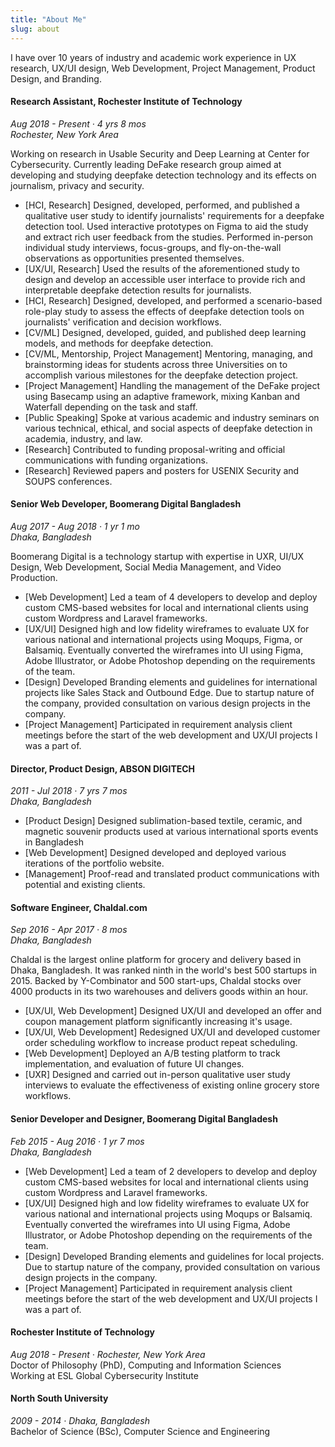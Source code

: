 ```yaml
---
title: "About Me"
slug: about
---
```



<Card title="Work Experience" expand={true}>

I have over 10 years of industry and academic work experience in UX research, UX/UI design, Web Development, Project Management, Product Design, and Branding.

#### Research Assistant, Rochester Institute of Technology
*Aug 2018 - Present · 4 yrs 8 mos*\
*Rochester, New York Area*

Working on research in Usable Security and Deep Learning at Center for Cybersecurity. Currently leading DeFake research group aimed at developing and studying deepfake detection technology and its effects on journalism, privacy and security.

- [HCI, Research] Designed, developed, performed, and published a qualitative user study to identify journalists' requirements for a deepfake detection tool. Used interactive prototypes on Figma to aid the study and extract rich user feedback from the studies. Performed in-person individual study interviews, focus-groups, and fly-on-the-wall observations as opportunities presented themselves.
- [UX/UI, Research] Used the results of the aforementioned study to design and develop an accessible user interface to provide rich and interpretable deepfake detection results for journalists.
- [HCI, Research] Designed, developed, and performed a scenario-based role-play study to assess the effects of deepfake detection tools on journalists' verification and decision workflows.
- [CV/ML] Designed, developed, guided, and published deep learning models, and methods for deepfake detection.
- [CV/ML, Mentorship, Project Management] Mentoring, managing, and brainstorming ideas for students across three Universities on to accomplish various milestones for the deepfake detection project.
- [Project Management] Handling the management of the DeFake project using Basecamp using an adaptive framework, mixing Kanban and Waterfall depending on the task and staff.
- [Public Speaking] Spoke at various academic and industry seminars on various technical, ethical, and social aspects of deepfake detection in academia, industry, and law.
- [Research] Contributed to funding proposal-writing and official communications with funding organizations.
- [Research] Reviewed papers and posters for USENIX Security and SOUPS conferences.

#### Senior Web Developer, Boomerang Digital Bangladesh
*Aug 2017 - Aug 2018 · 1 yr 1 mo*\
*Dhaka, Bangladesh*

Boomerang Digital is a technology startup with expertise in UXR, UI/UX Design, Web Development, Social Media Management, and Video Production.

- [Web Development] Led a team of 4 developers to develop and deploy custom CMS-based websites for local and international clients using custom Wordpress and Laravel frameworks.
- [UX/UI] Designed high and low fidelity wireframes to evaluate UX for various national and international projects using Moqups, Figma, or Balsamiq. Eventually converted the wireframes into UI using Figma, Adobe Illustrator, or Adobe Photoshop depending on the requirements of the team.
- [Design] Developed Branding elements and guidelines for international projects like Sales Stack and Outbound Edge. Due to startup nature of the company, provided consultation on various design projects in the company.
- [Project Management] Participated in requirement analysis client meetings before the start of the web development and UX/UI projects I was a part of.

#### Director, Product Design, ABSON DIGITECH
*2011 - Jul 2018 · 7 yrs 7 mos*\
*Dhaka, Bangladesh*

- [Product Design] Designed sublimation-based textile, ceramic, and magnetic souvenir products used at various international sports events in Bangladesh
- [Web Development] Designed developed and deployed various iterations of the portfolio website.
- [Management] Proof-read and translated product communications with potential and existing clients.

#### Software Engineer, Chaldal.com
*Sep 2016 - Apr 2017 · 8 mos*\
*Dhaka, Bangladesh*

Chaldal is the largest online platform for grocery and delivery based in Dhaka, Bangladesh. It was ranked ninth in the world's best 500 startups in 2015. Backed by Y-Combinator and 500 start-ups, Chaldal stocks over 4000 products in its two warehouses and delivers goods within an hour.

- [UX/UI, Web Development] Designed UX/UI and developed an offer and coupon management platform significantly increasing it's usage.
- [UX/UI, Web Development] Redesigned UX/UI and developed customer order scheduling workflow to increase product repeat scheduling.
- [Web Development] Deployed an A/B testing platform to track implementation, and evaluation of future UI changes.
- [UXR] Designed and carried out in-person qualitative user study interviews to evaluate the effectiveness of existing online grocery store workflows.

#### Senior Developer and Designer, Boomerang Digital Bangladesh
*Feb 2015 - Aug 2016 · 1 yr 7 mos*\
*Dhaka, Bangladesh*

- [Web Development] Led a team of 2 developers to develop and deploy custom CMS-based websites for local and international clients using custom Wordpress and Laravel frameworks.
- [UX/UI] Designed high and low fidelity wireframes to evaluate UX for various national and international projects using Moqups or Balsamiq. Eventually converted the wireframes into UI using Figma, Adobe Illustrator, or Adobe Photoshop depending on the requirements of the team.
- [Design] Developed Branding elements and guidelines for local projects. Due to startup nature of the company, provided consultation on various design projects in the company.
- [Project Management] Participated in requirement analysis client meetings before the start of the web development and UX/UI projects I was a part of.

</Card>

<Card title="Education" expand={true}>

#### Rochester Institute of Technology
*Aug 2018 - Present · Rochester, New York Area*\
Doctor of Philosophy (PhD), Computing and Information Sciences\
Working at ESL Global Cybersecurity Institute

#### North South University
*2009 - 2014 · Dhaka, Bangladesh*\
Bachelor of Science (BSc), Computer Science and Engineering
</Card>